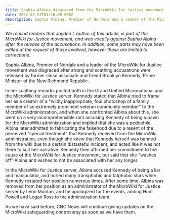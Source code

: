 ```yaml
---
title: Sophia Albina disgraced from the MicroWiki for Justice movement after scathing accusations
date: 2022-02-22T03:16:00.000Z
description: Sophia Albina, Premier of Nordale and a leader of the MicroWiki for Justice movement was disgraced after strong and scathing accusations were released by former close associate...
---
```


_We remind readers that Jayden I, author of this article, is part of the MicroWiki for Justice movement, and was vocally against Sophia Albina after the release of the accusations. In addition, some parts may have been edited at the request of those involved, however those are limited to corrections._

Sophia Albina, Premier of Nordale and a leader of the MicroWiki for Justice movement was disgraced after strong and scathing accusations were released by former close associate and friend Brooklyn Kennedy, Prime Minister of the New Richmond Republic.

In her scathing remarks posted both in the Grand Unified Micronational and the MicroWiki for Justice server, Kennedy stated that Albina tried to frame her as a creator of a "wildly inappropriate, foul photoshop of a family member of an extremely prominent veteran community member" to the MicroWiki administration, and when she confronted Albina about this, she went on a very incomprehensible rant accusing Kennedy of being a pawn for the MicroWiki administration and implied that she was a pedophile. Albina later admitted to fabricating the falsehood due to a resent of the perceived "special treatment" that Kennedy received from the MicroWiki administration, even though she knew that Kennedy herself was banned from the wiki due to a certain distasteful incident, and acted like it was not there to suit her narrative. Kennedy then affirmed her commitment to the cause of the MicroWiki for Justice movement, but said that she "washes off" Albina and wishes to not be associated with her any longer.

In the MicroWiki for Justice server, Albina accused Kennedy of being a liar and manipulator, and hurled many transphobic and fatphobic slurs while Kennedy restated her position numerous times. After some time, Albina was removed from her position as an administrator of the MicroWiki for Justice server by Leon Montan, and he apologized for the events, adding Hunt Powell and Logan Ross to the administration team.

As we have said before, CNC News will continue giving updates on the MicroWiki safeguarding controversy as soon as we have them.
